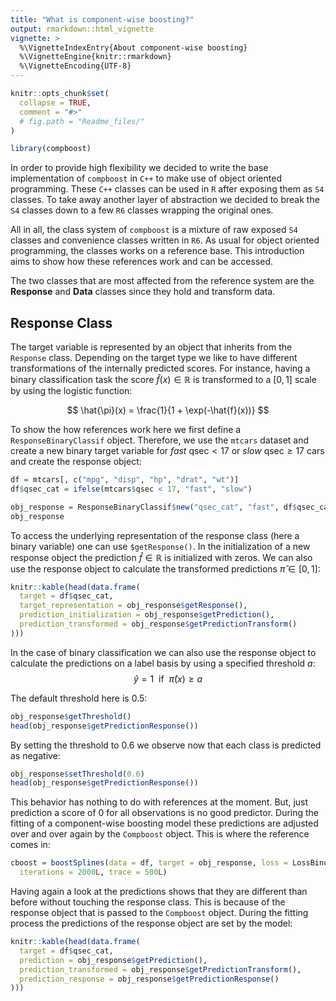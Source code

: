 ```yaml
---
title: "What is component-wise boosting?"
output: rmarkdown::html_vignette
vignette: >
  %\VignetteIndexEntry{About component-wise boosting}
  %\VignetteEngine{knitr::rmarkdown}
  %\VignetteEncoding{UTF-8}
---
```


```r
knitr::opts_chunk$set(
  collapse = TRUE,
  comment = "#>"
  # fig.path = "Readme_files/"
)

library(compboost)
```


In order to provide high flexibility we decided to write the base implementation of `compboost` in `C++` to make use of object oriented programming. These `C++` classes can be used in `R` after exposing them as `S4` classes. To take away another layer of abstraction we decided to break the `S4` classes down to a few `R6` classes wrapping the original ones.

All in all, the class system of `compboost` is a mixture of raw exposed `S4` classes and convenience classes written in `R6`. As usual for object oriented programming, the classes works on a reference base. This introduction aims to show how these references work and can be accessed.

The two classes that are most affected from the reference system are the **Response** and **Data** classes since they hold and transform data.

## Response Class

The target variable is represented by an object that inherits from the `Response` class. Depending on the target type we like to have different transformations of the internally predicted scores. For instance, having a binary classification task the score $\hat{f}(x) \in \mathbb{R}$ is transformed to a $[0,1]$ scale by using the logistic function:

$$
\hat{\pi}(x) = \frac{1}{1 + \exp(-\hat{f}(x))}
$$

To show the how references work here we first define a `ResponseBinaryClassif` object. Therefore, we use the `mtcars` dataset and create a new binary target variable for *fast* $\text{qsec} < 17$ or *slow* $\text{qsec} \geq 17$ cars and create the response object:
```r
df = mtcars[, c("mpg", "disp", "hp", "drat", "wt")]
df$qsec_cat = ifelse(mtcars$qsec < 17, "fast", "slow")

obj_response = ResponseBinaryClassif$new("qsec_cat", "fast", df$qsec_cat)
obj_response
```

To access the underlying representation of the response class (here a binary variable) one can use `$getResponse()`. In the initialization of a new response object the prediction $\hat{f} \in \mathbb{R}$ is initialized with zeros. We can also use the response object to calculate the transformed predictions $\hat{\pi} \in [0,1]$:
```r
knitr::kable(head(data.frame(
  target = df$qsec_cat,
  target_representation = obj_response$getResponse(),
  prediction_initialization = obj_response$getPrediction(),
  prediction_transformed = obj_response$getPredictionTransform()
)))
```

In the case of binary classification we can also use the response object to calculate the predictions on a label basis by using a specified threshold $a$:
$$
\hat{y} = 1 \ \ \text{if} \ \ \hat{\pi}(x) \geq a
$$

The default threshold here is 0.5:
```r
obj_response$getThreshold()
head(obj_response$getPredictionResponse())
```

By setting the threshold to 0.6 we observe now that each class is predicted as negative:
```r
obj_response$setThreshold(0.6)
head(obj_response$getPredictionResponse())
```

This behavior has nothing to do with references at the moment. But, just prediction a score of 0 for all observations is no good predictor. During the fitting of a component-wise boosting model these predictions are adjusted over and over again by the `Compboost` object. This is where the reference comes in:
```r
cboost = boostSplines(data = df, target = obj_response, loss = LossBinomial$new(),
  iterations = 2000L, trace = 500L)
```

Having again a look at the predictions shows that they are different than before without touching the response class. This is because of the response object that is passed to the `Compboost` object. During the fitting process the predictions of the response object are set by the model:

```r
knitr::kable(head(data.frame(
  target = df$qsec_cat,
  prediction = obj_response$getPrediction(),
  prediction_transformed = obj_response$getPredictionTransform(),
  prediction_response = obj_response$getPredictionResponse()
)))
```


